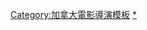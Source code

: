 {{navbox
|name = 丹尼·維勒納夫
|title = [[丹尼斯·维勒弗|丹尼·維勒納夫]]執導電影
|state = {{{state|autocollapse}}}
|listclass = hlist

 |group1 = 1990年代
 |list1 = 
* 《{{link-en|大宇宙 (1996年電影)|Cosmos (1996 film)|大宇宙}}》（1996）
* 《{{link-en|8月32日 (電影)|August 32nd on Earth|8月32日}}》（1998）

 |group2 = 2000年代
 |list2 = 
* 《{{link-en|迷情漩渦|Maelström (film)}}》（2000）
* 《{{link-en|蒙特婁校園屠殺事件簿|Polytechnique (film)}}》（2009）

 |group3 = 2010年代
 |list3 = 
* 《[[烈火焚身]]》（2010）
* 《[[囚徒|私法爭鋒]]》（2013）
* 《[[宿敌 (电影)|宿敌]]》（2013）
* 《[[毒裁者|怒火邊界]]》（2015）
* 《[[降临 (电影)|異星入境]]》（2016）
* 《[[銀翼殺手2049]]》（2017）

 |group4 = 2020年代
 |list4 = 
* 《[[沙丘 (2021年電影)|沙丘]]》（2021）
}}<noinclude>
{{collapsible option}}
{{DEFAULTSORT:Villeneuve, Denis}}
[[Category:加拿大電影導演模板]]
[[Category:丹尼斯·维勒弗电影|*]]
</noinclude>